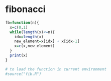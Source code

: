 # fibonacci

```r
fb=function(n){
  x=c(0,1)
  while(length(x)<=n){
    idx=length(x)
    new_element=x[idx] + x[idx-1]
    x=c(x,new_element)
  }
  print(x)
}

# to load the function in current environment
#source("fib.R")
```

